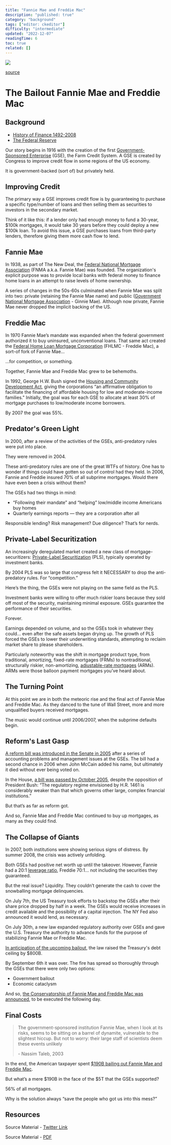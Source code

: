 ```yaml
---
title: "Fannie Mae and Freddie Mac"
description: "published: true"
category: "background"
tags: ["editor: ckeditor"]
difficulty: "intermediate"
updated: "2022-12-07"
readingTime: 6
toc: true
related: []
---
```


![](/images/gse-front-banner.webp)

[source](https://www.foxbusiness.com/markets/fannie-mae-freddie-mac-shares-crater-after-supreme-court-ruling)

# The Bailout Fannie Mae and Freddie Mac

## Background

*   [History of Finance 1492-2008](http://inevitableeth.com/home/background/history-finance)
*   [The Federal Reserve](http://inevitableeth.com/home/background/entities/federal-reserve)

Our story begins in 1916 with the creation of the first [Government-Sponsored Enterprise](https://en.wikipedia.org/wiki/Government-sponsored_enterprise) (GSE), the Farm Credit System. A GSE is created by Congress to improve credit flow in some regions of the US economy. 

It is government-backed (sort of) but privately held. 

## Improving Credit

The primary way a GSE improves credit flow is by guaranteeing to purchase a specific type/number of loans and then selling them as securities to investors in the secondary market. 

Think of it like this: if a lender only had enough money to fund a 30-year, $100k mortgages, it would take 30 years before they could deploy a new $100k loan. To avoid this issue, a GSE purchases loans from third-party lenders, therefore giving them more cash flow to lend. 

## Fannie Mae

In 1938, as part of The New Deal, the [Federal National Mortgage Association](https://en.wikipedia.org/wiki/Fannie_Mae) (FNMA a.k.a. Fannie Mae) was founded. The organization's explicit purpose was to provide local banks with federal money to finance home loans in an attempt to raise levels of home ownership. 

A series of changes in the 50s-60s culminated when Fannie Mae was split into two: private (retaining the Fannie Mae name) and public ([Government National Mortgage Association](https://en.wikipedia.org/wiki/Government_National_Mortgage_Association) - Ginnie Mae). Although now private, Fannie Mae never dropped the implicit backing of the US. 

## Freddie Mac

In 1970 Fannie Mae’s mandate was expanded when the federal government authorized it to buy uninsured, unconventional loans. That same act created the [Federal Home Loan Mortgage Corporation](https://en.wikipedia.org/wiki/Freddie_Mac) (FHLMC - Freddie Mac), a sort-of fork of Fannie Mae… 

…for competition, or something. 

Together, Fannie Mae and Freddie Mac grew to be behemoths. 

In 1992, George H.W. Bush signed the [Housing and Community Development Act](https://en.wikipedia.org/wiki/Housing_and_Community_Development_Act_of_1992), giving the corporations “an affirmative obligation to facilitate the financing of affordable housing for low and moderate-income families." Initially, the goal was for each GSE to allocate at least 30% of mortgage purchases to low/moderate income borrowers. 

By 2007 the goal was 55%. 

## Predator's Green Light

In 2000, after a review of the activities of the GSEs, anti-predatory rules were put into place. 

They were removed in 2004. 

These anti-predatory rules are one of the great WTFs of history. One has to wonder if things could have gotten so out of control had they held. In 2006, Fannie and Freddie insured 70% of all subprime mortgages. Would there have even been a crisis without them? 

The GSEs had two things in mind: 

*   “Following their mandate” and “helping” low/middle income Americans buy homes
*   Quarterly earnings reports — they are a corporation after all

Responsible lending? Risk management? Due diligence? That’s for nerds. 

## Private-Label Securitization

An increasingly deregulated market created a new class of mortgage-securitizers: [Private-Label Securitization](http://securitization.weebly.com/private-label-mbs.html) (PLS), typically operated by investment banks. 

By 2004 PLS was so large that congress felt it NECESSARY to drop the anti-predatory rules. For “competition.” 

Here’s the thing, the GSEs were not playing on the same field as the PLS. 

Investment banks were willing to offer much riskier loans because they sold off most of the security, maintaining minimal exposure. GSEs guarantee the performance of their securities. 

Forever. 

Earnings depended on volume, and so the GSEs took in whatever they could… even after the safe assets began drying up. The growth of PLS forced the GSEs to lower their underwriting standards, attempting to reclaim market share to please shareholders. 

Particularly noteworthy was the shift in mortgage product type, from traditional, amortizing, fixed-rate mortgages (FRMs) to nontraditional, structurally riskier, non-amortizing, [adjustable-rate mortgages](https://flexbooks.ck12.org/cbook/prep-for-7th-grade-math/section/2.7/related/rwa/how-balloons-destroyed-the-economy/) (ARMs). ARMs were those balloon payment mortgages you’ve heard about. 

## The Turning Point

At this point we are in both the meteoric rise and the final act of Fannie Mae and Freddie Mac. As they danced to the tune of Wall Street, more and more unqualified buyers received mortgages. 

The music would continue until 2006/2007, when the subprime defaults begin. 

## Reform's Last Gasp

[A reform bill was introduced in the Senate in 2005](https://www.congress.gov/bill/109th-congress/senate-bill/190) after a series of accounting problems and management issues at the GSEs. The bill had a second chance in 2006 when John McCain added his name, but ultimately it died without ever being voted on. 

In the House, [a bill was passed by October 2005](https://www.congress.gov/bill/109th-congress/house-bill/1461), despite the opposition of President Bush: “The regulatory regime envisioned by H.R. 1461 is considerably weaker than that which governs other large, complex financial institutions.” 

But that’s as far as reform got. 

And so, Fannie Mae and Freddie Mac continued to buy up mortgages, as many as they could find. 

## The Collapse of Giants

In 2007, both institutions were showing serious signs of distress. By summer 2008, the crisis was actively unfolding. 

Both GSEs had positive net worth up until the takeover. However, Fannie had a 20:1 [leverage ratio](https://www.investopedia.com/terms/l/leverageratio.asp), Freddie 70:1… not including the securities they guaranteed. 

But the real issue? Liquidity. They couldn’t generate the cash to cover the snowballing mortgage delinquencies. 

On July 7th, the US Treasury took efforts to backstop the GSEs after their share price dropped by half in a week. The GSEs would receive increases in credit available and the possibility of a capital injection. The NY Fed also announced it would lend, as necessary. 

On July 30th, a new law expanded regulatory authority over GSEs and gave the U.S. Treasury the authority to advance funds for the purpose of stabilizing Fannie Mae or Freddie Mac.

[In anticipation of the upcoming bailout](https://money.cnn.com/2008/09/06/news/economy/fannie_freddie_paulson.fortune/index.htm), the law raised the Treasury's debt ceiling by $800B. 

By September 6th it was over. The fire has spread so thoroughly through the GSEs that there were only two options: 

*   Government bailout
*   Economic cataclysm

And so, [the Conservatorship of Fannie Mae and Freddie Mac was announced](https://www.reuters.com/article/us-fannie-freddie/government-takes-over-fannie-mae-freddie-mac-idUSN0527106320080907), to be executed the following day. 

## Final Costs

> The government-sponsored institution Fannie Mae, when I look at its risks, seems to be sitting on a barrel of dynamite, vulnerable to the slightest hiccup. But not to worry: their large staff of scientists deem these events unlikely  
>   
> \- Nassim Taleb, 2003

In the end, the American taxpayer spent [$190B bailing out Fannie Mae and Freddie Mac](https://www.thebalancemoney.com/what-was-the-fannie-mae-and-freddie-mac-bailout-3305658#:~:text=1-,The%20Bailout%20Cost%20to%20Taxpayers,and%20%2471%20billion%20for%20Freddie.). 

But what’s a mere $190B in the face of the $5T that the GSEs supported? 

56% of all mortgages. 

Why is the solution always “save the people who got us into this mess?” 

## Resources

Source Material - [Twitter Link](https://twitter.com/SalomonCrypto/status/1558489035013705729)

Source Material - [PDF](/twitter-pdf-2022-08-13_gses.pdf)

